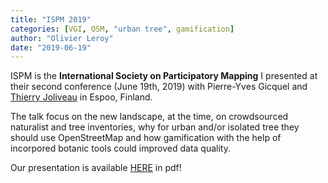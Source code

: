 ```yaml
---
title: "ISPM 2019"
categories: [VGI, OSM, "urban tree", gamification]
author: "Olivier Leroy"
date: "2019-06-19"
---
```


ISPM is the **International Society on Participatory Mapping** I presented at their second conference (June 19th, 2019) with  Pierre-Yves Gicquel and [Thierry Joliveau](https://mondegeonumerique.wordpress.com/qui/) in Espoo, Finland.  

The talk focus on the new landscape, at the time, on crowdsourced naturalist and tree inventories, why for urban and/or isolated tree they should use OpenStreetMap and how gamification with the help of incorpored botanic tools could improved data quality. 

Our presentation is available [HERE](https://codeberg.org/defuneste/presentations/src/branch/main/ISPM_albiziapp_2019/ISPM_albiziapp.pdf) in pdf!
